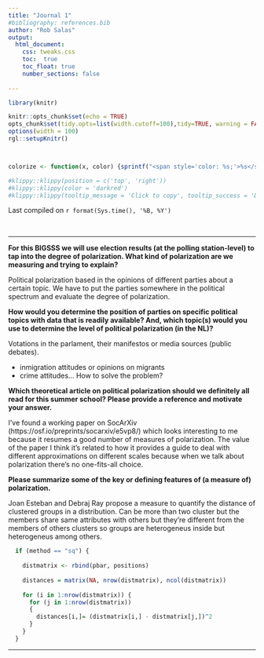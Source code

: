 ```yaml
---
title: "Journal 1"
#bibliography: references.bib
author: "Rob Salas"
output: 
  html_document:
    css: tweaks.css
    toc:  true
    toc_float: true
    number_sections: false
 
---
```




```r
library(knitr)

knitr::opts_chunk$set(echo = TRUE)
opts_chunk$set(tidy.opts=list(width.cutoff=100),tidy=TRUE, warning = FALSE, message = FALSE,comment = "#>", cache=TRUE, class.source=c("test"), class.output=c("test2"))
options(width = 100)
rgl::setupKnitr()



colorize <- function(x, color) {sprintf("<span style='color: %s;'>%s</span>", color, x) }

```

```r
#klippy::klippy(position = c('top', 'right'))
#klippy::klippy(color = 'darkred')
#klippy::klippy(tooltip_message = 'Click to copy', tooltip_success = 'Done')
```

Last compiled on `r format(Sys.time(), '%B, %Y')`

<br>

----

**For this BIGSSS we will use election results (at the polling station-level) to tap into the degree of polarization. What kind of polarization are we measuring and trying to explain?**

Political polarization based in the opinions of different parties about a certain topic. We have to put the parties somewhere in the political spectrum and evaluate the degree of polarization.

**How would you determine the position of parties on specific political topics with data that is readily available? And, which topic(s) would you use to determine the level of political polarization (in the NL)?**

Votations in the parlament, their manifestos or media sources (public debates). 

- inmigration attitudes or opinions on migrants
- crime attitudes... How to solve the problem?

**Which theoretical article on political polarization should we definitely all read for this summer school? Please provide a reference and motivate your answer.**

I've found a working paper on SocArXiv  (https://osf.io/preprints/socarxiv/e5vp8/) which looks interesting to me because it resumes a good number of measures of polarization. The value of the paper I think it's related to  how it provides a guide to deal with different approximations on different scales because when we talk about polarization there's no one-fits-all choice.

**Please summarize some of the key or defining features of (a measure of) polarization.**

Joan Esteban and Debraj Ray propose a measure to quantify the distance of clustered groups in a distribution. Can be more than two cluster but the members share same attributes with others but they're different from the members of others clusters so groups are heterogeneus inside but heterogeneus among others.


```r
  if (method == "sq") {
    
    distmatrix <- rbind(pbar, positions)
    
    distances = matrix(NA, nrow(distmatrix), ncol(distmatrix))
    
    for (i in 1:nrow(distmatrix)) {
      for (j in 1:nrow(distmatrix))
      {
        distances[i,]= (distmatrix[i,] - distmatrix[j,])^2
      }
    }
  }
```

----







